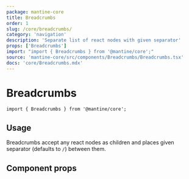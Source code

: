 ```yaml
---
package: mantine-core
title: Breadcrumbs
order: 1
slug: /core/breadcrumbs/
category: 'navigation'
description: 'Separate list of react nodes with given separator'
props: ['Breadcrumbs']
import: "import { Breadcrumbs } from '@mantine/core';"
source: 'mantine-core/src/components/Breadcrumbs/Breadcrumbs.tsx'
docs: 'core/Breadcrumbs.mdx'
---
```



# Breadcrumbs

<PageHeader
  source="mantine-core/src/components/Breadcrumbs/Breadcrumbs.tsx"
  docs="core/Breadcrumbs.mdx"
  package="@mantine/core"
/>

```tsx
import { Breadcrumbs } from '@mantine/core';
```

## Usage

Breadcrumbs accept any react nodes as children and places given separator (defaults to `/`) between them.

<BreadcrumbsBaseDemo />

## Component props

<PropsTable component="Breadcrumbs" />
